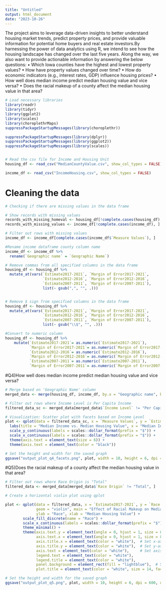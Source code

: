 ---
title: "Untitled"
output: html_document
date: "2023-10-26"
---
The project aims to leverage data-driven insights to better understand housing market trends, predict property prices, and provide valuable information for potential home buyers and real estate investors.By harnessing the power of data analytics using R, we intend to see how the housing landscape
has changed over the last five years. Along the way, we also want to provide actionable
information by answering the below questions:
• Which Iowa counties have the highest and lowest property values?
• How have property values changed over time?
• How do economic indicators (e.g., interest rates, GDP) influence housing         prices?
• How well does median income predict median housing value and vice versa?
• Does the racial makeup of a county affect the median housing value in that    area?

```{r}
# Load necessary libraries
library(readr)
library(tidyr)
library(ggplot2)
library(scales)
library(choroplethrMaps)
suppressPackageStartupMessages(library(choroplethr))

suppressPackageStartupMessages(library(dplyr))
suppressPackageStartupMessages(library(ggplot2))
suppressPackageStartupMessages(library(scales))


# Read the csv file for Income and Housing Unit
housing_df <- read_csv("MedianCountyValue.csv", show_col_types = FALSE)

income_df <- read_csv("IncomeHousing.csv", show_col_types = FALSE)

```

# Cleaning the data

```{r}

# Checking if there are missing values in the data frame

# Show records with missing values
records_with_missing_homeval <- housing_df[!complete.cases(housing_df), ]
records_with_missing_values <- income_df[!complete.cases(income_df), ]

# Filter out rows with missing values 
income_df <- income_df[complete.cases(income_df$`Measure Values`), ]

#Rename income dataframe county column name 
income_df <- income_df %>%
  rename(`Geographic name` = `Geographic Name`)

# Remove commas from all specified columns in the data frame
housing_df <- housing_df %>%
  mutate_at(vars(`Estimate2017-2021`, `Margin of Error2017-2021`,
                 `Estimate2012-2016`, `Margin of Error2012-2016`,
                 `Estimate2007-2011`, `Margin of Error2007-2011`), 
                 list(~ gsub(",", "", .)))


# Remove $ sign from specified columns in the data frame
housing_df <- housing_df %>%
  mutate_at(vars(`Estimate2017-2021`, `Margin of Error2017-2021`,
                 `Estimate2012-2016`, `Margin of Error2012-2016`,
                 `Estimate2007-2011`, `Margin of Error2007-2011`), 
                 list(~ gsub("\\$", "", .)))

#Convert to numeric column
housing_df <- housing_df %>%
    mutate(`Estimate2017-2021`= as.numeric(`Estimate2017-2021`),
           `Margin of Error2017-2021`= as.numeric(`Margin of Error2017-2021`),
           `Estimate2012-2016`= as.numeric(`Estimate2012-2016`),
           `Margin of Error2012-2016`= as.numeric(`Margin of Error2012-2016`),
           `Estimate2007-2011`= as.numeric(`Estimate2007-2011`),
           `Margin of Error2007-2011`= as.numeric(`Margin of Error2007-2011`))

```

#Q4)How well does median income predict median housing value and vice versa?

```{r}

# Merge based on 'Geographic Name' column
merged_data <- merge(housing_df, income_df, by.x = "Geographic name", by.y = "Geographic name")

# Filter out rows where Income Level is Per Capita Income
filtered_data_sc <- merged_data[merged_data$`Income Level` != "Per Capita Income", ]

# Visualization: Scatter plot with facets based on Income Level
plot <- qplot(data = filtered_data_sc, x = `Measure Values`, y = `Estimate2017-2021`, geom = "point", color = `Income Level`, facets = . ~ `Income Level`) +
  labs(title = "Median Income vs. Median Housing Value", x = "Median Income", y = "Housing Value") +
  scale_y_continuous(labels = scales::dollar_format(prefix = "$")) +
  scale_x_continuous(labels = scales::dollar_format(prefix = "$")) +
  theme(axis.text = element_text(size = 6)) +
  theme(axis.text = element_text(color = "black"))

# Set the height and width for the saved graph
ggsave("output_plot_q4_facets.png", plot, width = 10, height = 6, dpi = 600, units = "in")

```

#Q5)Does the racial makeup of a county affect the median housing value in that    area?
```{r}
# Filter out rows where Race Origin is "Total"
filtered_data <- merged_data[merged_data$`Race Origin` != "Total", ]

# Create a horizontal violin plot using qplot

plot <- qplot(data = filtered_data, x = `Estimate2017-2021`, y = `Race Origin`, fill = `Race Origin`,
              geom = "violin", main = "Effect of Racial Makeup on Median Housing Value for 2017 - 2021",
              ylab = "Race", xlab = "Median Housing Value") +
        scale_fill_discrete(name = "Race") +
        scale_x_continuous(labels = scales::dollar_format(prefix = "$")) +  # Format X-axis as currency
        theme_minimal() +
        theme(axis.text.y = element_text(angle = 0, hjust = 1, size = 8),
              axis.text.x = element_text(angle = 0, hjust = 1, size = 8),  # Adjust y-axis 
              axis.title.x = element_text(color = "white"),  # Set x-axis title color to black
              axis.title.y = element_text(color = "white"),  # Set y-axis title color to black
              axis.text = element_text(color = "white"),     # Set axis text color to black
              legend.text = element_text(color = "white"),
              legend.title = element_text(color = "white"),
              panel.background = element_rect(fill = "lightblue"),  # Set background color
              plot.title = element_text(color = "white", size = 14, face = "bold"))  # Set title color and size) 

# Set the height and width for the saved graph
ggsave("output_plot_q5.png", plot, width = 10, height = 6, dpi = 600, units = "in")

```
